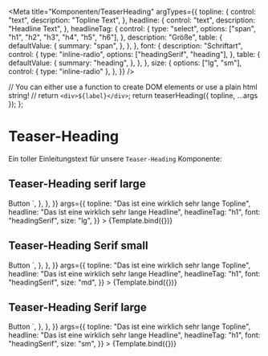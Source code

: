

<Meta
  title="Komponenten/TeaserHeading"
  argTypes={{
    topline: {
      control: "text",
      description: "Topline Text",
    },
    headline: {
      control: "text",
      description: "Headline Text",
    },
    headlineTag: {
      control: {
        type: "select",
        options: ["span", "h1", "h2", "h3", "h4", "h5", "h6"],
      },
      description: "Größe",
      table: {
        defaultValue: {
          summary: "span",
        },
      },
    },
    font: {
      description: "Schriftart",
      control: {
        type: "inline-radio",
        options: ["headingSerif", "heading"],
      },
      table: {
        defaultValue: {
          summary: "heading",
        },
      },
    },
    size: {
      options: ["lg", "sm"],
      control: { type: "inline-radio" },
    },
  }}
/>

  // You can either use a function to create DOM elements or use a plain html string!
  // return `<div>${label}</div>`;
  return teaserHeading({ topline, ...args });
};

# Teaser-Heading

Ein toller Einleitungstext für unsere `Teaser-Heading` Komponente:

## Teaser-Heading serif large

<Canvas>
  <Story
    name="Serif large"
    parameters={{
      docs: {
        source: {
          code: `
<Button class="storybook-button storybook-button--secondary">Button</button>
        `,
        },
      },
    }}
    args={{
      topline: "Das ist eine wirklich sehr lange Topline",
      headline: "Das ist eine wirklich sehr lange Headline",
      headlineTag: "h1",
      font: "headingSerif",
      size: "lg",
    }}
  >
    {Template.bind({})}
  </Story>
</Canvas>

<ArgsTable story="Serif large" />

## Teaser-Heading Serif small

<Canvas>
  <Story
    name="Serif medium"
    parameters={{
      docs: {
        source: {
          code: `
<Button class="storybook-button storybook-button--secondary">Button</button>
        `,
        },
      },
    }}
    args={{
      topline: "Das ist eine wirklich sehr lange Topline",
      headline: "Das ist eine wirklich sehr lange Headline",
      headlineTag: "h1",
      font: "headingSerif",
      size: "md",
    }}
  >
    {Template.bind({})}
  </Story>
</Canvas>

## Teaser-Heading Serif large

<Canvas>
  <Story
    name="Serif small"
    parameters={{
      docs: {
        source: {
          code: `
<Button class="storybook-button storybook-button--secondary">Button</button>
        `,
        },
      },
    }}
    args={{
      topline: "Das ist eine wirklich sehr lange Topline",
      headline: "Das ist eine wirklich sehr lange Headline",
      headlineTag: "h1",
      font: "headingSerif",
      size: "sm",
    }}
  >
    {Template.bind({})}
  </Story>
</Canvas>